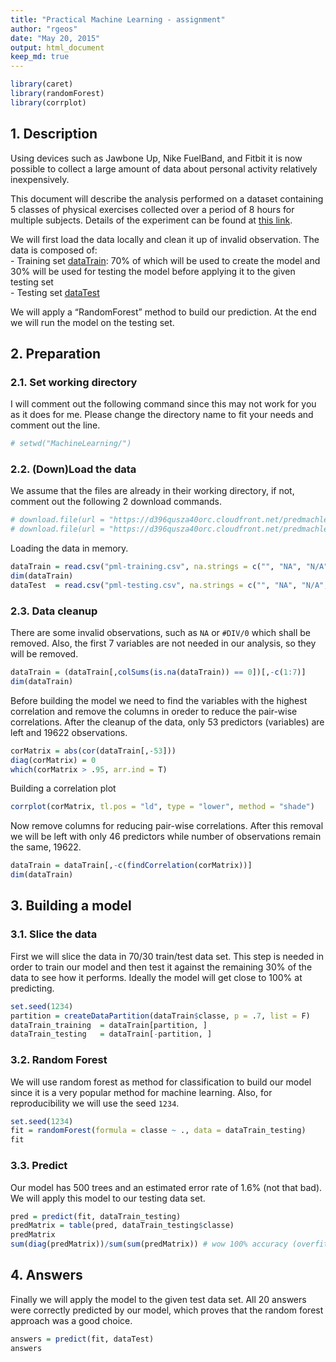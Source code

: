 ```yaml
---
title: "Practical Machine Learning - assignment"
author: "rgeos"
date: "May 20, 2015"
output: html_document
keep_md: true
---
```


```r
library(caret)
library(randomForest)
library(corrplot)
```
## 1. Description

Using devices such as Jawbone Up, Nike FuelBand, and Fitbit it is now possible to collect a large amount of data about personal activity relatively inexpensively.  

This document will describe the analysis performed on a dataset containing 5 classes of physical exercises collected over a period of 8 hours for multiple subjects. Details of the experiment can be found at [this link](http://groupware.les.inf.puc-rio.br/har).  

We will first load the data locally and clean it up of invalid observation. The data is composed of:  
  - Training set [dataTrain](https://d396qusza40orc.cloudfront.net/predmachlearn/pml-training.csv): 70% of which will be used to create the model and 30% will be used for testing the model before applying it to the given testing set  
  - Testing set [dataTest](https://d396qusza40orc.cloudfront.net/predmachlearn/pml-testing.csv)  

We will apply a "RandomForest" method to build our prediction. At the end we will run the model on the testing set.

## 2. Preparation



### 2.1. Set working directory

I will comment out the following command since this may not work for you as it does for me. Please change the directory name to fit your needs and comment out the line.

```r
# setwd("MachineLearning/")
```

### 2.2. (Down)Load the data

We assume that the files are already in their working directory, if not, comment out the following 2 download commands.

```r
# download.file(url = "https://d396qusza40orc.cloudfront.net/predmachlearn/pml-training.csv",  destfile = "pml-training.csv",  method = "curl")
# download.file(url = "https://d396qusza40orc.cloudfront.net/predmachlearn/pml-testing.csv", destfile = "pml-testing.csv", method = "curl")
```

Loading the data in memory.
```r
dataTrain = read.csv("pml-training.csv", na.strings = c("", "NA", "N/A", "#DIV/0!"))
dim(dataTrain)
dataTest  = read.csv("pml-testing.csv", na.strings = c("", "NA", "N/A", "#DIV/0!"))
```

### 2.3. Data cleanup

There are some invalid observations, such as `NA` or `#DIV/0` which shall be removed. Also, the first 7 variables are not needed in our analysis, so they will be removed.

```r
dataTrain = (dataTrain[,colSums(is.na(dataTrain)) == 0])[,-c(1:7)]
dim(dataTrain)
```

Before building the model we need to find the variables with the highest correlation and remove the columns in oreder to reduce the pair-wise correlations. After the cleanup of the data, only 53 predictors (variables) are left and 19622 observations.

```r
corMatrix = abs(cor(dataTrain[,-53]))
diag(corMatrix) = 0
which(corMatrix > .95, arr.ind = T)
```

Building a correlation plot
```r
corrplot(corMatrix, tl.pos = "ld", type = "lower", method = "shade")
```

Now remove columns for reducing pair-wise correlations. After this removal we will be left with only 46 predictors while number of observations remain the same, 19622.

```r
dataTrain = dataTrain[,-c(findCorrelation(corMatrix))]
dim(dataTrain)
```

## 3. Building a model

### 3.1. Slice the data

First we will slice the data in 70/30 train/test data set. This step is needed in order to train our model and then test it against the remaining 30% of the data to see how it performs. Ideally the model will get close to 100% at predicting.

```r
set.seed(1234)
partition = createDataPartition(dataTrain$classe, p = .7, list = F)
dataTrain_training  = dataTrain[partition, ]
dataTrain_testing   = dataTrain[-partition, ]
```

### 3.2. Random Forest

We will use random forest as method for classification to build our model since it is a very popular method for machine learning. Also, for reproducibility we will use the seed `1234`.

```r
set.seed(1234)
fit = randomForest(formula = classe ~ ., data = dataTrain_testing)
fit
```


### 3.3. Predict

Our model has 500 trees and an estimated error rate of 1.6% (not that bad). We will apply this model to our testing data set.

```r
pred = predict(fit, dataTrain_testing)
predMatrix = table(pred, dataTrain_testing$classe)
predMatrix
sum(diag(predMatrix))/sum(sum(predMatrix)) # wow 100% accuracy (overfitted???)
```

## 4. Answers

Finally we will apply the model to the given test data set. All 20 answers were correctly predicted by our model, which proves that the random forest approach was a good choice.


```r
answers = predict(fit, dataTest)
answers
```